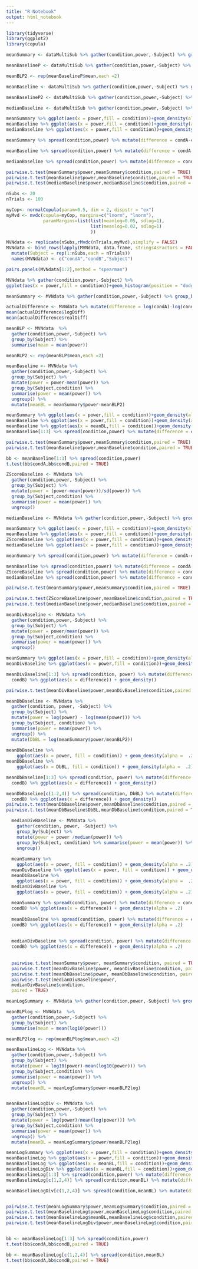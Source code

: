 ```yaml
---
title: "R Notebook"
output: html_notebook
---
```


```r
library(tidyverse)
library(ggplot2)
library(copula)
```


```r
meanSummary <- dataMultiSub %>% gather(condition,power,-Subject) %>% group_by(Subject,condition) %>% summarise(power = mean(power)) 

meanBaselineP <- dataMultiSub %>% gather(condition,power,-Subject) %>% group_by(Subject) %>% summarise(mean = mean(power))

meanBLP2 <- rep(meanBaselineP$mean,each =2)

meanBaseline <- dataMultiSub %>% gather(condition,power,-Subject) %>% group_by(Subject) %>% mutate(power = power-mean(power)) %>% group_by(Subject,condition) %>% summarise(power = mean(power)) %>% ungroup() %>% mutate(blPower = meanSummary$power-meanBLP2)

meanBaselineP2 <- dataMultiSub %>% gather(condition,power,-Subject) %>% group_by(Subject) %>% group_by(Subject,condition) %>% summarise(power = mean(power)) %>%ungroup()

medianBaseline <- dataMultiSub %>% gather(condition,power,-Subject) %>% group_by(Subject) %>% mutate(power = power-median(power)) %>% group_by(Subject,condition) %>% summarise(power = mean(power)) %>%ungroup()

meanSummary %>% ggplot(aes(x = power,fill = condition))+geom_density(alpha =.2)
meanBaseline %>% ggplot(aes(x = power,fill = condition))+geom_density(alpha =.2)
medianBaseline %>% ggplot(aes(x = power,fill = condition))+geom_density(alpha =.2)

meanSummary %>% spread(condition,power) %>% mutate(difference = condA-condB) %>% ggplot(aes(x =difference))+geom_density(alpha =.2)

meanBaseline %>% spread(condition,power) %>% mutate(difference = condA-condB) %>% ggplot(aes(x = difference))+geom_density(alpha =.2)

medianBaseline %>% spread(condition,power) %>% mutate(difference = condA-condB) %>% ggplot(aes(x = difference))+geom_density(alpha =.2)

pairwise.t.test(meanSummary$power,meanSummary$condition,paired = TRUE)
pairwise.t.test(meanBaseline$power,meanBaseline$condition,paired = TRUE)
pairwise.t.test(medianBaseline$power,medianBaseline$condition,paired = TRUE)
```


```r
nSubs <- 20
nTrials <- 100

myCop<- normalCopula(param=0.5, dim = 2, dispstr = "ex")
myMvd <- mvdc(copula=myCop, margins=c("lnorm", "lnorm"),
              paramMargins=list(list(meanlog=0.05, sdlog=1),
                                list(meanlog=0.02, sdlog=1)
                                ))

MVNdata <- replicate(nSubs,rMvdc(nTrials,myMvd),simplify = FALSE)
MVNdata <- bind_rows(lapply(MVNdata, data.frame, stringsAsFactors = FALSE)) %>%
  mutate(Subject = rep(1:nSubs,each = nTrials)) 
  names(MVNdata) <- c("condA","condB","Subject")

pairs.panels(MVNdata[1:2],method = "spearman")

```
```r
MVNdata %>% gather(condition,power,-Subject) %>%
ggplot(aes(x = power,fill = condition))+geom_histogram(position = "dodge")+facet_wrap(~Subject)
```

```r
meanSummary <- MVNdata %>% gather(condition,power,-Subject) %>% group_by(Subject,condition) %>% summarise(power = mean(power)) 

actualDifference <- MVNdata %>% mutate(difference = log(condA)-log(condB),diffUnt = condA - condB) %>% group_by(Subject) %>% summarise(logDiff = mean(difference),realDiff = mean(diffUnt)) 
mean(actualDifference$logDiff)
mean(actualDifference$realDiff)
```
```r
meanBLP <- MVNdata  %>% 
  gather(condition,power,-Subject) %>%
  group_by(Subject) %>%
  summarise(mean = mean(power)) 

meanBLP2 <- rep(meanBLP$mean,each =2)

meanBaseline <- MVNdata %>% 
  gather(condition,power,-Subject) %>% 
  group_by(Subject) %>% 
  mutate(power = power-mean(power)) %>%
  group_by(Subject,condition) %>%
  summarise(power = mean(power)) %>%
  ungroup() %>%
  mutate(meanBL = meanSummary$power-meanBLP2)

meanSummary %>% ggplot(aes(x = power,fill = condition))+geom_density(alpha =.2)
meanBaseline %>% ggplot(aes(x = power,fill = condition))+geom_density(alpha =.2)
meanBaseline %>% ggplot(aes(x = meanBL,fill = condition))+geom_density(alpha =.2)
meanBaseline[1:3] %>% spread(condition,power) %>% mutate(difference = condA-condB) %>% ggplot(aes(x = difference))+geom_density(alpha =.2)

pairwise.t.test(meanSummary$power,meanSummary$condition,paired = TRUE)
pairwise.t.test(meanBaseline$power,meanBaseline$condition,paired = TRUE)

bb <- meanBaseline[1:3] %>% spread(condition,power)
t.test(bb$condA,bb$condB,paired = TRUE)
```

```r
ZScoreBaseline <- MVNdata %>% 
  gather(condition,power,-Subject) %>% 
  group_by(Subject) %>% 
  mutate(power = (power-mean(power))/sd(power)) %>%
  group_by(Subject,condition) %>%
  summarise(power = mean(power)) %>%
  ungroup()

medianBaseline <- MVNdata %>% gather(condition,power,-Subject) %>% group_by(Subject) %>% mutate(power = power-median(power)) %>% group_by(Subject,condition) %>% summarise(power = mean(power)) %>%ungroup()

meanSummary %>% ggplot(aes(x = power,fill = condition))+geom_density(alpha =.2)
meanBaseline %>% ggplot(aes(x = power,fill = condition))+geom_density(alpha =.2)
ZScoreBaseline %>% ggplot(aes(x = power,fill = condition))+geom_density(alpha =.2)
medianBaseline %>% ggplot(aes(x = power,fill = condition))+geom_density(alpha =.2)

meanSummary %>% spread(condition,power) %>% mutate(difference = condA-condB) %>% ggplot(aes(x =difference))+geom_density(alpha =.2)

meanBaseline %>% spread(condition,power) %>% mutate(difference = condA-condB) %>% ggplot(aes(x = difference))+geom_density(alpha =.2)
ZScoreBaseline %>% spread(condition,power) %>% mutate(difference = condA-condB) %>% ggplot(aes(x = difference))+geom_density(alpha =.2)
medianBaseline %>% spread(condition,power) %>% mutate(difference = condA-condB) %>% ggplot(aes(x = difference))+geom_density(alpha =.2)

pairwise.t.test(meanSummary$power,meanSummary$condition,paired = TRUE)

pairwise.t.test(ZScoreBaseline$power,meanBaseline$condition,paired = TRUE)
pairwise.t.test(medianBaseline$power,medianBaseline$condition,paired = TRUE)
```

```r
meanDivBaseline <- MVNdata %>%
  gather(condition,power,-Subject) %>%
  group_by(Subject) %>%
  mutate(power = power/mean(power)) %>%
  group_by(Subject,condition) %>%
  summarise(power = mean(power)) %>%
  ungroup() 

meanSummary %>% ggplot(aes(x = power,fill = condition))+geom_density(alpha =.2)
meanDivBaseline %>% ggplot(aes(x = power,fill = condition))+geom_density(alpha =.2)

meanDivBaseline[1:3] %>% spread(condition, power) %>% mutate(difference = condA -
  condB) %>% ggplot(aes(x = difference)) + geom_density()

pairwise.t.test(meanDivBaseline$power,meanDivBaseline$condition,paired = TRUE)

```

```r
meanDbBaseline <- MVNdata %>%
  gather(condition, power, -Subject) %>%
  group_by(Subject) %>%
  mutate(power = log(power) - log(mean(power))) %>%
  group_by(Subject, condition) %>%
  summarise(power = mean(power)) %>%
  ungroup() %>%
  mutate(DbBL = log(meanSummary$power/meanBLP2))
  
meanDbBaseline %>%
    ggplot(aes(x = power, fill = condition)) + geom_density(alpha =  .2)
meanDbBaseline %>%
    ggplot(aes(x = DbBL, fill = condition)) + geom_density(alpha =  .2)

meanDbBaseline[1:3] %>% spread(condition, power) %>% mutate(difference = condA -
  condB) %>% ggplot(aes(x = difference)) + geom_density()

meanDbBaseline[c(1:2,4)] %>% spread(condition, DbBL) %>% mutate(difference = condA -
  condB) %>% ggplot(aes(x = difference)) + geom_density()
pairwise.t.test(meanDbBaseline$power,meanDbBaseline$condition,paired = TRUE)
pairwise.t.test(meanDbBaseline$DbBL,meanDbBaseline$condition,paired = TRUE)
```

```r
  medianDivBaseline <- MVNdata %>%
    gather(condition, power, -Subject) %>%
    group_by(Subject) %>%
    mutate(power = power /median(power)) %>%
    group_by(Subject, condition) %>% summarise(power = mean(power)) %>%
    ungroup()
  
  meanSummary %>%
    ggplot(aes(x = power, fill = condition)) + geom_density(alpha = .2)
  meanDivBaseline %>% ggplot(aes(x = power, fill = condition)) + geom_density(alpha = .2)
  meanDbBaseline %>%
    ggplot(aes(x = power, fill = condition)) + geom_density(alpha =  .2)
  medianDivBaseline %>%
    ggplot(aes(x = power, fill = condition)) + geom_density(alpha = .2)
  
  meanSummary %>% spread(condition, power) %>% mutate(difference = condA -
  condB) %>% ggplot(aes(x = difference)) + geom_density(alpha = .2)
  
  meanDbBaseline %>% spread(condition, power) %>% mutate(difference = condA -
  condB) %>% ggplot(aes(x = difference)) + geom_density(alpha = .2)
  
  
  medianDivBaseline %>% spread(condition, power) %>% mutate(difference = condA -
  condB) %>% ggplot(aes(x = difference)) + geom_density(alpha = .2)
  
  
  pairwise.t.test(meanSummary$power, meanSummary$condition, paired = TRUE)
  pairwise.t.test(meanDivBaseline$power, meanDivBaseline$condition, paired = TRUE)
  pairwise.t.test(meanDbBaseline$power, meanDbBaseline$condition, paired = TRUE)
  pairwise.t.test(medianDivBaseline$power,
  medianDivBaseline$condition,
  paired = TRUE)
```


```r
meanLogSummary <- MVNdata %>% gather(condition,power,-Subject) %>% group_by(Subject,condition) %>% summarise(power = mean(log10(power))) 

meanBLPlog <- MVNdata  %>% 
  gather(condition,power,-Subject) %>%
  group_by(Subject) %>%
  summarise(mean = mean(log10(power)))

meanBLP2log <- rep(meanBLPlog$mean,each =2)

meanBaselineLog <- MVNdata %>% 
  gather(condition,power,-Subject) %>% 
  group_by(Subject) %>% 
  mutate(power = log10(power)-mean(log10(power))) %>%
  group_by(Subject,condition) %>%
  summarise(power = mean(power)) %>%
  ungroup() %>%
  mutate(meanBL = meanLogSummary$power-meanBLP2log)


meanBaselineLogDiv <- MVNdata %>% 
  gather(condition,power,-Subject) %>% 
  group_by(Subject) %>% 
  mutate(power = log(power)/mean(log(power))) %>%
  group_by(Subject,condition) %>%
  summarise(power = mean(power)) %>%
  ungroup() %>%
  mutate(meanBL = meanLogSummary$power/meanBLP2log)

meanLogSummary %>% ggplot(aes(x = power,fill = condition))+geom_density(alpha =.2)
meanBaselineLog %>% ggplot(aes(x = power,fill = condition))+geom_density(alpha =.2)
meanBaselineLog %>% ggplot(aes(x = meanBL,fill = condition))+geom_density(alpha =.2)
meanBaselineLogDiv %>% ggplot(aes(x = meanBL,fill = condition))+geom_density(alpha =.2)
meanBaselineLog[1:3] %>% spread(condition,power) %>% mutate(difference = condA-condB) %>% ggplot(aes(x = difference))+geom_density(alpha =.2)
meanBaselineLog[c(1,2,4)] %>% spread(condition,meanBL) %>% mutate(difference = condA-condB) %>% ggplot(aes(x = difference))+geom_density(alpha =.2)

meanBaselineLogDiv[c(1,2,4)] %>% spread(condition,meanBL) %>% mutate(difference = condA-condB) %>% ggplot(aes(x = difference))+geom_density(alpha =.2)


pairwise.t.test(meanLogSummary$power,meanLogSummary$condition,paired = TRUE)
pairwise.t.test(meanBaselineLog$power,meanBaselineLog$condition,paired = TRUE)
pairwise.t.test(meanBaselineLog$meanBL,meanBaselineLog$condition,paired = TRUE)
pairwise.t.test(meanBaselineLogDiv$power,meanBaselineLog$condition,paired = TRUE)


bb <- meanBaselineLog[1:3] %>% spread(condition,power)
t.test(bb$condA,bb$condB,paired = TRUE)

bb <- meanBaselineLog[c(1,2,4)] %>% spread(condition,meanBL)
t.test(bb$condA,bb$condB,paired = TRUE)


```


